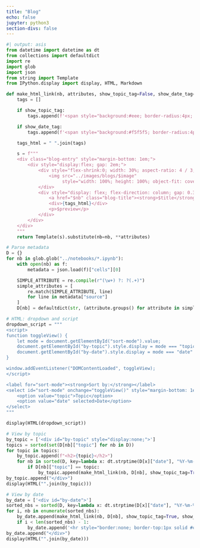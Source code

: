 ```yaml
---
title: "Blog"
echo: false
jupyter: python3
section-divs: false
---
```


```python
#| output: asis
from datetime import datetime as dt
from collections import defaultdict
import re
import glob
import json
from string import Template
from IPython.display import display, HTML, Markdown

def make_html_link(nb, attributes, show_topic_tag=False, show_date_tag=False):
    tags = []

    if show_topic_tag:
        tags.append(f'<span style="background:#eee; border-radius:4px; padding:0.1em 0.4em; font-size:0.8em;">{attributes["topic"]}</span>')

    if show_date_tag:
        tags.append(f'<span style="background:#f5f5f5; border-radius:4px; padding:0.1em 0.4em; font-size:0.8em;">{attributes["date"]}</span>')

    tags_html = " ".join(tags)

    s = f"""
    <div class="blog-entry" style="margin-bottom: 1em;">
        <div style="display:flex; gap: 2em;">
            <div style="flex-shrink:0; width: 30%; aspect-ratio: 4 / 3; overflow: hidden;">
                <img src="../images/blogs/$image"
                     style="width: 100%; height: 100%; object-fit: cover; object-position: top left;">
            </div>
            <div style="display: flex; flex-direction: column; gap: 0.3em;">
                <a href="$nb" class="blog-title"><strong>$title</strong></a>
                <div>{tags_html}</div>
                <p>$preview</p>
            </div>
        </div>
    </div>
    """
    return Template(s).substitute(nb=nb, **attributes)

# Parse metadata
D = {}
for nb in glob.glob("../notebooks/*.ipynb"):
    with open(nb) as f:
        metadata = json.load(f)["cells"][0]

    SIMPLE_ATTRIBUTE = re.compile(r"(\w+) ?: ?(.+)")
    simple_attributes = [
        re.match(SIMPLE_ATTRIBUTE, line)
        for line in metadata["source"]
    ]
    D[nb] = defaultdict(str, (attribute.groups() for attribute in simple_attributes if attribute is not None))

# HTML: dropdown and script
dropdown_script = """
<script>
function toggleView() {
    let mode = document.getElementById("sort-mode").value;
    document.getElementById("by-topic").style.display = mode === "topic" ? "block" : "none";
    document.getElementById("by-date").style.display = mode === "date" ? "block" : "none";
}

window.addEventListener("DOMContentLoaded", toggleView);
</script>

<label for="sort-mode"><strong>Sort by:</strong></label>
<select id="sort-mode" onchange="toggleView()" style="margin-bottom: 1em;">
    <option value="topic">Topic</option>
    <option value="date" selected>Date</option>
</select>
"""

display(HTML(dropdown_script))

# View by topic
by_topic = ['<div id="by-topic" style="display:none;">']
topics = sorted(set(D[nb]["topic"] for nb in D))
for topic in topics:
    by_topic.append(f"<h2>{topic}</h2>")
    for nb in sorted(D, key=lambda x: dt.strptime(D[x]["date"], "%Y-%m-%d"), reverse=True):
        if D[nb]["topic"] == topic:
            by_topic.append(make_html_link(nb, D[nb], show_topic_tag=True, show_date_tag=True))
by_topic.append("</div>")
display(HTML("".join(by_topic)))

# View by date
by_date = ['<div id="by-date">']
sorted_nbs = sorted(D, key=lambda x: dt.strptime(D[x]["date"], "%Y-%m-%d"), reverse=True)
for i, nb in enumerate(sorted_nbs):
    by_date.append(make_html_link(nb, D[nb], show_topic_tag=True, show_date_tag=True))
    if i < len(sorted_nbs) - 1:
        by_date.append('<hr style="border:none; border-top:1px solid #ccc; margin: 1.5em 0;">')
by_date.append("</div>")
display(HTML("".join(by_date)))

```
